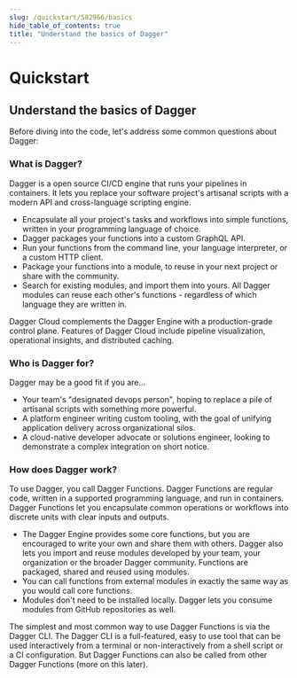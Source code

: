 ```yaml
---
slug: /quickstart/582966/basics
hide_table_of_contents: true
title: "Understand the basics of Dagger"
---
```


# Quickstart

## Understand the basics of Dagger

Before diving into the code, let's address some common questions about Dagger:

### What is Dagger?

Dagger is a open source CI/CD engine that runs your pipelines in containers. It lets you replace your software project's artisanal scripts with a modern API and cross-language scripting engine.

- Encapsulate all your project's tasks and workflows into simple functions, written in your programming language of choice.
- Dagger packages your functions into a custom GraphQL API.
- Run your functions from the command line, your language interpreter, or a custom HTTP client.
- Package your functions into a module, to reuse in your next project or share with the community.
- Search for existing modules, and import them into yours. All Dagger modules can reuse each other's functions - regardless of which language they are written in.

Dagger Cloud complements the Dagger Engine with a production-grade control plane. Features of Dagger Cloud include pipeline visualization, operational insights, and distributed caching.

### Who is Dagger for?

Dagger may be a good fit if you are...

- Your team's "designated devops person", hoping to replace a pile of artisanal scripts with something more powerful.
- A platform engineer writing custom tooling, with the goal of unifying application delivery across organizational silos.
- A cloud-native developer advocate or solutions engineer, looking to demonstrate a complex integration on short notice.

### How does Dagger work?

To use Dagger, you call Dagger Functions. Dagger Functions are regular code, written in a supported programming language, and run in containers. Dagger Functions let you encapsulate common operations or workflows into discrete units with clear inputs and outputs.
- The Dagger Engine provides some core functions, but you are encouraged to write your own and share them with others. Dagger also lets you import and reuse modules developed by your team, your organization or the broader Dagger community. Functions are packaged, shared and reused using modules.
- You can call functions from external modules in exactly the same way as you would call core functions.
- Modules don't need to be installed locally. Dagger lets you consume modules from GitHub repositories as well.

The simplest and most common way to use Dagger Functions is via the Dagger CLI. The Dagger CLI is a full-featured, easy to use tool that can be used interactively from a terminal or non-interactively from a shell script or a CI configuration. But Dagger Functions can also be called from other Dagger Functions (more on this later).
